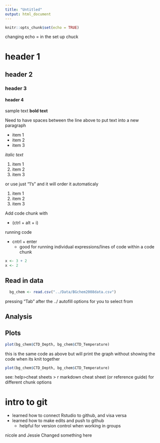 ```yaml
---
title: "Untitled"
output: html_document
---
```


```r
knitr::opts_chunk$set(echo = TRUE)
```

changing echo = in the set up chuck 

# header 1
## header 2
### header 3
#### header 4

sample text **bold text**

Need to have spaces between the line above to put text into a new paragraph 

* item 1
* item 2
* item 3

*italic text*

1. item 1
2. item 2
3. item 3

or use just "1's" and it will order it automaticaly

1. item 1
1. item 2
1. item 3

Add code chunk with 

+ (ctrl + alt + i)

running code

- cntrl + enter
  - good for running individual expressions/lines of code within a code chunk

```r
x <- 3 + 2
x <- 2
```

## Read in data

```r
  bg_chem <- read.csv("../Data/BGchem2008data.csv")
```
pressing "Tab" after the ../ autofill options for you to select from 

## Analysis 


## Plots 
```r
plot(bg_chem$CTD_Depth, bg_chem$CTD_Temperature)
```
this is the same code as above but will print the graph without showing the code when its knit together 

```r
plot(bg_chem$CTD_Depth, bg_chem$CTD_Temperature)
```


see:
help>cheat sheets > r markdown cheat sheet (or reference guide) for different chunk options 


# intro to git 

- learned how to connect Rstudio to github, and visa versa 
- learned how to make edits and push to github
    - helpful for version control when working in groups




nicole and Jessie Changed something here

